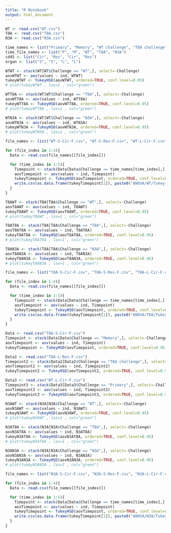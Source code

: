 ```yaml
---
title: "R Notebook"
output: html_document
---
```

```r

WT <- read.csv("WT.csv")
T8A <- read.csv("T8A.csv")
N3A <- read.csv("N3A.csv")
```
```r
time_names <- list("Primary", "Memory", "WT challenge", "T8A challenge", "N3A challenge")
time_file_names <- list("P", "M", "WT", "T8A", "N3A")
cd45 <- list("Cir", "Res", "Cir", "Res")
organ <- list("S", "S", "L", "L")
```
```r

WTWT <- stack(WT[WT$Challenge == "WT",], select=-Challenge)
aovWTWT <- aov(values ~ ind, WTWT)
tukeyWTWT <- TukeyHSD(aovWTWT, ordered=TRUE, conf.level=0.95)
# plot(tukeyWTWT , las=1 , col="green")

WTT8A <- stack(WT[WT$Challenge == "T8A",], select=-Challenge)
aovWTT8A <- aov(values ~ ind, WTT8A)
tukeyWTT8A <- TukeyHSD(aovWTT8A, ordered=TRUE, conf.level=0.95)
# plot(tukeyWTT8A , las=1 , col="green")

WTN3A <- stack(WT[WT$Challenge == "N3A",], select=-Challenge)
aovWTN3A <- aov(values ~ ind, WTN3A)
tukeyWTN3A <- TukeyHSD(aovWTN3A, ordered=TRUE, conf.level=0.95)
# plot(tukeyWTN3A , las=1 , col="green")
```
```r

file_names <- list("WT-S-Cir-F.csv", "WT-S-Res-F.csv", "WT-L-Cir-F.csv", "WT-L-Res-F.csv")

for (file_index in 1:4){
  Data <- read.csv(file_names[[file_index]])

  for (time_index in 1:5){
    Timepoint <- stack(Data[Data$Challenge == time_names[time_index],], select=-Challenge)
    aovTimepoint <- aov(values ~ ind, Timepoint)
    tukeyTimepoint <- TukeyHSD(aovTimepoint, ordered=TRUE, conf.level=0.95)
    write.csv(as.data.frame(tukeyTimepoint[1]), paste0("ANOVA/WT/Tukey-",time_file_names[[time_index]],"-",organ[[file_index]],"-",cd45[[file_index]],".csv"))
  }
}
```
```r

T8AWT <- stack(T8A[T8A$Challenge == "WT",], select=-Challenge)
aovT8AWT <- aov(values ~ ind, T8AWT)
tukeyT8AWT <- TukeyHSD(aovT8AWT, ordered=TRUE, conf.level=0.95)
# plot(tukeyT8AWT , las=1 , col="green")

T8AT8A <- stack(T8A[T8A$Challenge == "T8A",], select=-Challenge)
aovT8AT8A <- aov(values ~ ind, T8AT8A)
tukeyT8AT8A <- TukeyHSD(aovT8AT8A, ordered=TRUE, conf.level=0.95)
# plot(tukeyT8AT8A , las=1 , col="green")

T8AN3A <- stack(T8A[T8A$Challenge == "N3A",], select=-Challenge)
aovT8AN3A <- aov(values ~ ind, T8AN3A)
tukeyT8AN3A <- TukeyHSD(aovT8AN3A, ordered=TRUE, conf.level=0.95)
# plot(tukeyT8AN3A , las=1 , col="green")
```
```r

file_names <- list("T8A-S-Cir-F.csv", "T8A-S-Res-F.csv", "T8A-L-Cir-F.csv", "T8A-L-Res-F.csv")

for (file_index in 1:4){
  Data <- read.csv(file_names[[file_index]])

  for (time_index in 1:5){
    Timepoint <- stack(Data[Data$Challenge == time_names[time_index],], select=-Challenge)
    aovTimepoint <- aov(values ~ ind, Timepoint)
    tukeyTimepoint <- TukeyHSD(aovTimepoint, ordered=TRUE, conf.level=0.95)
    write.csv(as.data.frame(tukeyTimepoint[1]), paste0("ANOVA/T8A/Tukey-",time_file_names[[time_index]],"-",organ[[file_index]],"-",cd45[[file_index]],".csv"))
  }
}
```
```r

Data <- read.csv("T8A-S-Cir-F.csv")
Timepoint <- stack(Data[Data$Challenge == "Memory",], select=-Challenge)
aovTimepoint <- aov(values ~ ind, Timepoint)
tukeyTimepoint <- TukeyHSD(aovTimepoint, ordered=TRUE, conf.level=0.95)

Data2 <- read.csv("T8A-L-Res-F.csv")
Timepoint2 <- stack(Data2[Data2$Challenge == "T8A challenge",], select=-Challenge)
aovTimepoint2 <- aov(values ~ ind, Timepoint2)
tukeyTimepoint2 <- TukeyHSD(aovTimepoint2, ordered=TRUE, conf.level=0.95)

Data3 <- read.csv("WT-L-Cir-F.csv")
Timepoint3 <- stack(Data3[Data3$Challenge == "Primary",], select=-Challenge)
aovTimepoint3 <- aov(values ~ ind, Timepoint3)
tukeyTimepoint3 <- TukeyHSD(aovTimepoint3, ordered=TRUE, conf.level=0.95)
```
```r

N3AWT <- stack(N3A[N3A$Challenge == "WT",], select=-Challenge)
aovN3AWT <- aov(values ~ ind, N3AWT)
tukeyN3AWT <- TukeyHSD(aovN3AWT, ordered=TRUE, conf.level=0.95)
# plot(tukeyN3AWT , las=1 , col="green")

N3AT8A <- stack(N3A[N3A$Challenge == "T8A",], select=-Challenge)
aovN3AT8A <- aov(values ~ ind, N3AT8A)
tukeyN3AT8A <- TukeyHSD(aovN3AT8A, ordered=TRUE, conf.level=0.95)
# plot(tukeyN3AT8A , las=1 , col="green")

N3AN3A <- stack(N3A[N3A$Challenge == "N3A",], select=-Challenge)
aovN3AN3A <- aov(values ~ ind, N3AN3A)
tukeyN3AN3A <- TukeyHSD(aovN3AN3A, ordered=TRUE, conf.level=0.95)
# plot(tukeyN3AN3A , las=1 , col="green")
```
```r

file_names <- list("N3A-S-Cir-F.csv", "N3A-S-Res-F.csv", "N3A-L-Cir-F.csv", "N3A-L-Res-F.csv")

for (file_index in 1:4){
  Data <- read.csv(file_names[[file_index]])

  for (time_index in 1:5){
    Timepoint <- stack(Data[Data$Challenge == time_names[time_index],], select=-Challenge)
    aovTimepoint <- aov(values ~ ind, Timepoint)
    tukeyTimepoint <- TukeyHSD(aovTimepoint, ordered=TRUE, conf.level=0.95)
    write.csv(as.data.frame(tukeyTimepoint[1]), paste0("ANOVA/N3A/Tukey-",time_file_names[[time_index]],"-",organ[[file_index]],"-",cd45[[file_index]],".csv"))
  }
}
```
